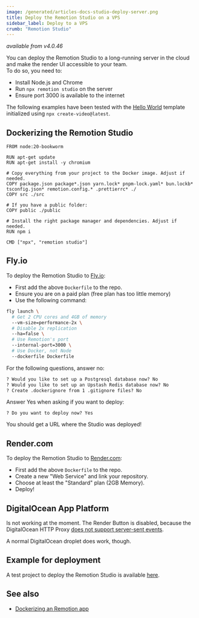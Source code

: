 ```yaml
---
image: /generated/articles-docs-studio-deploy-server.png
title: Deploy the Remotion Studio on a VPS
sidebar_label: Deploy to a VPS
crumb: "Remotion Studio"
---
```


<YouTube
  minutes={3}
  href="https://www.youtube.com/watch?v=430B9xSs06U"
  thumb="https://i.ytimg.com/vi/430B9xSs06U/hq720.jpg?sqp=-oaymwEcCOgCEMoBSFXyq4qpAw4IARUAAIhCGAFwAcABBg==&rs=AOn4CLCFJ4FoC-8enbWW4aU8uo9NLhEl6w"
  title="Deploy the Remotion Studio"
/>

_available from v4.0.46_

You can deploy the Remotion Studio to a long-running server in the cloud and make the render UI accessible to your team.  
To do so, you need to:

- Install Node.js and Chrome
- Run `npx remotion studio` on the server
- Ensure port 3000 is available to the internet

The following examples have been tested with the [Hello World](/templates/hello-world) template initialized using `npx create-video@latest`.

## Dockerizing the Remotion Studio

```docker title="Dockerfile"
FROM node:20-bookworm

RUN apt-get update
RUN apt-get install -y chromium

# Copy everything from your project to the Docker image. Adjust if needed.
COPY package.json package*.json yarn.lock* pnpm-lock.yaml* bun.lockb* tsconfig.json* remotion.config.* .prettierrc* ./
COPY src ./src

# If you have a public folder:
COPY public ./public

# Install the right package manager and dependencies. Adjust if needed.
RUN npm i

CMD ["npx", "remotion studio"]
```

## Fly.io

To deploy the Remotion Studio to [Fly.io](https://fly.io):

- First add the above `Dockerfile` to the repo.
- Ensure you are on a paid plan (free plan has too little memory)
- Use the following command:

```bash
fly launch \
  # Get 2 CPU cores and 4GB of memory
  --vm-size=performance-2x \
  # Disable 2x replication
  --ha=false \
  # Use Remotion's port
  --internal-port=3000 \
  # Use Docker, not Node
  --dockerfile Dockerfile
```

For the following questions, answer no:

```txt
? Would you like to set up a Postgresql database now? No
? Would you like to set up an Upstash Redis database now? No
? Create .dockerignore from 1 .gitignore files? No
```

Answer Yes when asking if you want to deploy:

```
? Do you want to deploy now? Yes
```

You should get a URL where the Studio was deployed!

## Render.com

To deploy the Remotion Studio to [Render.com](https://render.com):

- First add the above `Dockerfile` to the repo.
- Create a new "Web Service" and link your repository.
- Choose at least the "Standard" plan (2GB Memory).
- Deploy!

## DigitalOcean App Platform

Is not working at the moment. The Render Button is disabled, because the DigitalOcean HTTP Proxy [does not support server-sent events](https://www.digitalocean.com/community/questions/does-app-platform-support-sse-server-sent-events-application).

A normal DigitalOcean droplet does work, though.

## Example for deployment

A test project to deploy the Remotion Studio is available [here](https://github.com/remotion-dev/shorts-customizer).

## See also

- [Dockerizing an Remotion app](/docs/docker)
